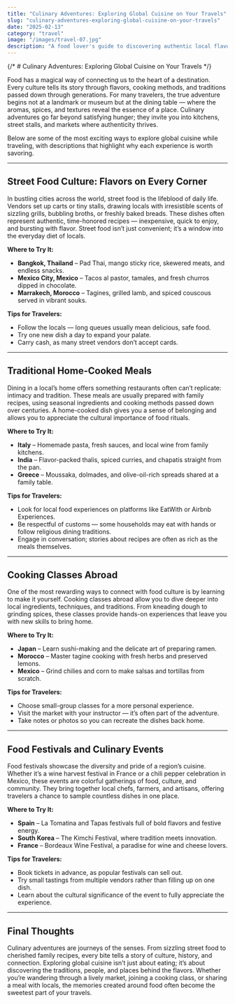 ```yaml
---
title: "Culinary Adventures: Exploring Global Cuisine on Your Travels"
slug: "culinary-adventures-exploring-global-cuisine-on-your-travels"
date: "2025-02-13"
category: "travel"
image: "/images/travel-07.jpg"
description: "A food lover's guide to discovering authentic local flavors around the world."
---
```


{/* # Culinary Adventures: Exploring Global Cuisine on Your Travels */}

Food has a magical way of connecting us to the heart of a destination. Every culture tells its story through flavors, cooking methods, and traditions passed down through generations. For many travelers, the true adventure begins not at a landmark or museum but at the dining table — where the aromas, spices, and textures reveal the essence of a place. Culinary adventures go far beyond satisfying hunger; they invite you into kitchens, street stalls, and markets where authenticity thrives.

Below are some of the most exciting ways to explore global cuisine while traveling, with descriptions that highlight why each experience is worth savoring.

---

## Street Food Culture: Flavors on Every Corner

In bustling cities across the world, street food is the lifeblood of daily life. Vendors set up carts or tiny stalls, drawing locals with irresistible scents of sizzling grills, bubbling broths, or freshly baked breads. These dishes often represent authentic, time-honored recipes — inexpensive, quick to enjoy, and bursting with flavor. Street food isn’t just convenient; it’s a window into the everyday diet of locals.

**Where to Try It:**

- **Bangkok, Thailand** – Pad Thai, mango sticky rice, skewered meats, and endless snacks.
- **Mexico City, Mexico** – Tacos al pastor, tamales, and fresh churros dipped in chocolate.
- **Marrakech, Morocco** – Tagines, grilled lamb, and spiced couscous served in vibrant souks.

**Tips for Travelers:**

- Follow the locals — long queues usually mean delicious, safe food.
- Try one new dish a day to expand your palate.
- Carry cash, as many street vendors don’t accept cards.

---

## Traditional Home-Cooked Meals

Dining in a local’s home offers something restaurants often can’t replicate: intimacy and tradition. These meals are usually prepared with family recipes, using seasonal ingredients and cooking methods passed down over centuries. A home-cooked dish gives you a sense of belonging and allows you to appreciate the cultural importance of food rituals.

**Where to Try It:**

- **Italy** – Homemade pasta, fresh sauces, and local wine from family kitchens.
- **India** – Flavor-packed thalis, spiced curries, and chapatis straight from the pan.
- **Greece** – Moussaka, dolmades, and olive-oil-rich spreads shared at a family table.

**Tips for Travelers:**

- Look for local food experiences on platforms like EatWith or Airbnb Experiences.
- Be respectful of customs — some households may eat with hands or follow religious dining traditions.
- Engage in conversation; stories about recipes are often as rich as the meals themselves.

---

## Cooking Classes Abroad

One of the most rewarding ways to connect with food culture is by learning to make it yourself. Cooking classes abroad allow you to dive deeper into local ingredients, techniques, and traditions. From kneading dough to grinding spices, these classes provide hands-on experiences that leave you with new skills to bring home.

**Where to Try It:**

- **Japan** – Learn sushi-making and the delicate art of preparing ramen.
- **Morocco** – Master tagine cooking with fresh herbs and preserved lemons.
- **Mexico** – Grind chilies and corn to make salsas and tortillas from scratch.

**Tips for Travelers:**

- Choose small-group classes for a more personal experience.
- Visit the market with your instructor — it’s often part of the adventure.
- Take notes or photos so you can recreate the dishes back home.

---

## Food Festivals and Culinary Events

Food festivals showcase the diversity and pride of a region’s cuisine. Whether it’s a wine harvest festival in France or a chili pepper celebration in Mexico, these events are colorful gatherings of food, culture, and community. They bring together local chefs, farmers, and artisans, offering travelers a chance to sample countless dishes in one place.

**Where to Try It:**

- **Spain** – La Tomatina and Tapas festivals full of bold flavors and festive energy.
- **South Korea** – The Kimchi Festival, where tradition meets innovation.
- **France** – Bordeaux Wine Festival, a paradise for wine and cheese lovers.

**Tips for Travelers:**

- Book tickets in advance, as popular festivals can sell out.
- Try small tastings from multiple vendors rather than filling up on one dish.
- Learn about the cultural significance of the event to fully appreciate the experience.

---

## Final Thoughts

Culinary adventures are journeys of the senses. From sizzling street food to cherished family recipes, every bite tells a story of culture, history, and connection. Exploring global cuisine isn’t just about eating; it’s about discovering the traditions, people, and places behind the flavors. Whether you’re wandering through a lively market, joining a cooking class, or sharing a meal with locals, the memories created around food often become the sweetest part of your travels.
